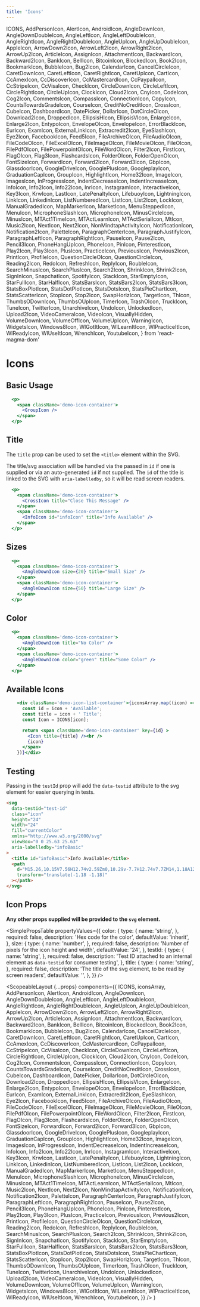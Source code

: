 ```yaml
---
title: 'Icons'
---
```


  ICONS,
  AddPersonIcon,
  AlertIcon,
  AndroidIcon,
  AngleDownIcon,
  AngleDownDoubleIcon,
  AngleLeftIcon,
  AngleLeftDoubleIcon,
  AngleRightIcon,
  AngleRightDoubleIcon,
  AngleUpIcon,
  AngleUpDoubleIcon,
  AppleIcon,
  ArrowDown2Icon,
  ArrowLeft2Icon,
  ArrowRight2Icon,
  ArrowUp2Icon,
  ArticleIcon,
  AssignIcon,
  AttachmentIcon,
  BackwardIcon,
  Backward2Icon,
  BankIcon,
  BellIcon,
  BitcoinIcon,
  BlockedIcon,
  Book2Icon,
  BookmarkIcon,
  BubbleIcon,
  Bug2Icon,
  CalendarIcon,
  CancelCircleIcon,
  CaretDownIcon,
  CaretLeftIcon,
  CaretRightIcon,
  CaretUpIcon,
  CartIcon,
  CcAmexIcon,
  CcDiscoverIcon,
  CcMastercardIcon,
  CcPaypalIcon,
  CcStripeIcon,
  CcVisaIcon,
  CheckIcon,
  CircleDownIcon,
  CircleLeftIcon,
  CircleRightIcon,
  CircleUpIcon,
  ClockIcon,
  Cloud2Icon,
  CnyIcon,
  CodeIcon,
  Cog2Icon,
  CommentsIcon,
  CompassIcon,
  ConnectionIcon,
  CopyIcon,
  CountsTowardsGradeIcon,
  CourseIcon,
  CreditNoCreditIcon,
  CrossIcon,
  CubeIcon,
  DashboardIcon,
  DatePicker,
  DollarIcon,
  DotCircleOIcon,
  Download2Icon,
  DroppedIcon,
  EllipsisHIcon,
  EllipsisVIcon,
  EnlargeIcon,
  Enlarge2Icon,
  EntypoIcon,
  EnvelopeOIcon,
  EnvelopeIcon,
  ErrorBlackIcon,
  EurIcon,
  ExamIcon,
  ExternalLinkIcon,
  Extracredit2Icon,
  EyeSlashIcon,
  Eye2Icon,
  FacebookIcon,
  Feed5Icon,
  FileArchiveOIcon,
  FileAudioOIcon,
  FileCodeOIcon,
  FileExcelOIcon,
  FileImageOIcon,
  FileMovieOIcon,
  FileOIcon,
  FilePdfOIcon,
  FilePowerpointOIcon,
  FileWordOIcon,
  Filter2Icon,
  FirstIcon,
  FlagOIcon,
  Flag3Icon,
  FlashcardsIcon,
  FolderOIcon,
  FolderOpenOIcon,
  FontSizeIcon,
  ForwardIcon,
  Forward2Icon,
  Forward3Icon,
  GbpIcon,
  GlassdoorIcon,
  GoogleDriveIcon,
  GooglePlusIcon,
  GoogleplayIcon,
  GraduationCapIcon,
  GroupIcon,
  HighlightIcon,
  Home32Icon,
  ImageIcon,
  ImagesIcon,
  InProgressIcon,
  IndentDecreaseIcon,
  IndentIncreaseIcon,
  InfoIcon,
  Info2Icon,
  Info22Icon,
  InrIcon,
  InstagramIcon,
  InteractiveIcon,
  Key3Icon,
  KrwIcon,
  LastIcon,
  LatePenaltyIcon,
  LifebuoyIcon,
  LightningIcon,
  LinkIcon,
  LinkedinIcon,
  ListNumberedIcon,
  ListIcon,
  List2Icon,
  LockIcon,
  ManualGradedIcon,
  MapMarkerIcon,
  MarketIcon,
  MenuSteppedIcon,
  MenuIcon,
  MicrophoneSlashIcon,
  MicrophoneIcon,
  MinusCircleIcon,
  MinusIcon,
  MTAct1TimeIcon,
  MTActLearnIcon,
  MTActSerialIcon,
  MtIcon,
  Music2Icon,
  NextIcon,
  Next2Icon,
  NonMindtapActivityIcon,
  NotificationIcon,
  Notification2Icon,
  PaletteIcon,
  ParagraphCenterIcon,
  ParagraphJustifyIcon,
  ParagraphLeftIcon,
  ParagraphRightIcon,
  PauseIcon,
  Pause2Icon,
  Pencil3Icon,
  PhoneHangUpIcon,
  PhoneIcon,
  PinIcon,
  PinterestIcon,
  Play2Icon,
  Play3Icon,
  PlusIcon,
  PracticeIcon,
  PreviousIcon,
  Previous2Icon,
  PrintIcon,
  ProfileIcon,
  QuestionCircleOIcon,
  QuestionCircleIcon,
  Reading2Icon,
  RedoIcon,
  RefreshIcon,
  ReplyIcon,
  RoubleIcon,
  SearchMinusIcon,
  SearchPlusIcon,
  Search2Icon,
  ShrinkIcon,
  Shrink2Icon,
  SignInIcon,
  SnapchatIcon,
  SpotifyIcon,
  StackIcon,
  StarEmptyIcon,
  StarFullIcon,
  StarHalfIcon,
  StatsBarsIcon,
  StatsBars2Icon,
  StatsBars3Icon,
  StatsBoxPlotIcon,
  StatsDotPlotIcon,
  StatsDotsIcon,
  StatsPieChartIcon,
  StatsScatterIcon,
  StopIcon,
  Stop2Icon,
  SwapHorizIcon,
  TargetIcon,
  ThIcon,
  ThumbsODownIcon,
  ThumbsOUpIcon,
  TimerIcon,
  TrashOIcon,
  TruckIcon,
  TuneIcon,
  TwitterIcon,
  UnarchiveIcon,
  UndoIcon,
  UnlockedIcon,
  Upload2Icon,
  VideoCameraIcon,
  VideoIcon,
  VisuallyHidden,
  VolumeDownIcon,
  VolumeOffIcon,
  VolumeUpIcon,
  WarningIcon,
  WidgetsIcon,
  Windows8Icon,
  WlGotItIcon,
  WlLearnItIcon,
  WlPracticeItIcon,
  WlReadyIcon,
  WlUseItIcon,
  WrenchIcon,
  YoutubeIcon,
} from 'react-magma-dom'

# Icons

## Basic Usage

```.jsx
  <p>
    <span className='demo-icon-container'>
      <GroupIcon />
    </span>
  </p>
```

## Title

The `title` prop can be used to set the `<title>` element within the SVG.

The title/svg association will be handled via the passed in `id` if one is supplied or via an auto-generated `id` if not supplied. The `id` of the title is linked to the SVG with `aria-labelledby`,
so it will be read screen readers.

```.jsx
  <p>
    <span className='demo-icon-container'>
      <CrossIcon title="Close This Message" />
    </span>
    <span className='demo-icon-container'>
      <InfoIcon id="infoIcon" title="Info Available" />
    </span>
  </p>
```

## Sizes

```.jsx
  <p>
    <span className='demo-icon-container'>
      <AngleDownIcon size={20} title="Small Size" />
    </span>
    <span className='demo-icon-container'>
      <AngleDownIcon size={50} title="Large Size" />
    </span>
  </p>
```

## Color

```.jsx
  <p>
    <span className='demo-icon-container'>
      <AngleDownIcon title="No Color" />
    </span>
    <span className='demo-icon-container'>
      <AngleDownIcon color="green" title="Some Color" />
    </span>
  </p>
```

## Available Icons

```.jsx hideCode
    <div className='demo-icon-list-container'>{iconsArray.map((icon) => {
      const id = icon + 'Available';
      const title = icon + ' Title';
      const Icon = ICONS[icon];

      return <span className='demo-icon-container' key={id} >
        <Icon title={title} /><br />
        {icon}
      </span>
    })}</div>
```

## Testing

Passing in the `testId` prop will add the `data-testid` attribute to the svg element for easier querying in tests.

```html
<svg
  data-testid="test-id"
  class="icon"
  height="24"
  width="24"
  fill="currentColor"
  xmlns="http://www.w3.org/2000/svg"
  viewBox="0 0 25.63 25.63"
  aria-labelledby="infoBasic"
>
  <title id="infoBasic">Info Available</title>
  <path
    d="M15.26,10.15V7.56H12.74v2.59Zm0,10.29v-7.7H12.74v7.7ZM14,1.18A12.82,12.82,0,1,1,1.18,14,12.79,12.79,0,0,1,14,1.18Z"
    transform="translate(-1.18 -1.18)"
  ></path>
</svg>
```

## Icon Props

**Any other props supplied will be provided to the `svg` element.**

<SimplePropsTable
  propertyValues={{
    color: {
      type: {
        name: 'string',
      },
      required: false,
      description: 'Hex code for the color',
      defaultValue: 'inherit',
    },
    size: {
      type: {
        name: 'number',
      },
      required: false,
      description: 'Number of pixels for the icon height and width',
      defaultValue: '24',
    },
    testId: {
      type: {
        name: 'string',
      },
      required: false,
      description:
        'Test ID attached to an internal element as `data-testid` for consumer testing',
    },
    title: {
      type: {
        name: 'string',
      },
      required: false,
      description: 'The title of the svg element, to be read by screen readers',
      defaultValue: '',
    },
  }}
/>

  <ScopeableLayout
    {...props}
    components={{
      ICONS,
      iconsArray,
      AddPersonIcon,
      AlertIcon,
      AndroidIcon,
      AngleDownIcon,
      AngleDownDoubleIcon,
      AngleLeftIcon,
      AngleLeftDoubleIcon,
      AngleRightIcon,
      AngleRightDoubleIcon,
      AngleUpIcon,
      AngleUpDoubleIcon,
      AppleIcon,
      ArrowDown2Icon,
      ArrowLeft2Icon,
      ArrowRight2Icon,
      ArrowUp2Icon,
      ArticleIcon,
      AssignIcon,
      AttachmentIcon,
      BackwardIcon,
      Backward2Icon,
      BankIcon,
      BellIcon,
      BitcoinIcon,
      BlockedIcon,
      Book2Icon,
      BookmarkIcon,
      BubbleIcon,
      Bug2Icon,
      CalendarIcon,
      CancelCircleIcon,
      CaretDownIcon,
      CaretLeftIcon,
      CaretRightIcon,
      CaretUpIcon,
      CartIcon,
      CcAmexIcon,
      CcDiscoverIcon,
      CcMastercardIcon,
      CcPaypalIcon,
      CcStripeIcon,
      CcVisaIcon,
      CheckIcon,
      CircleDownIcon,
      CircleLeftIcon,
      CircleRightIcon,
      CircleUpIcon,
      ClockIcon,
      Cloud2Icon,
      CnyIcon,
      CodeIcon,
      Cog2Icon,
      CommentsIcon,
      CompassIcon,
      ConnectionIcon,
      CopyIcon,
      CountsTowardsGradeIcon,
      CourseIcon,
      CreditNoCreditIcon,
      CrossIcon,
      CubeIcon,
      DashboardIcon,
      DatePicker,
      DollarIcon,
      DotCircleOIcon,
      Download2Icon,
      DroppedIcon,
      EllipsisHIcon,
      EllipsisVIcon,
      EnlargeIcon,
      Enlarge2Icon,
      EntypoIcon,
      EnvelopeOIcon,
      EnvelopeIcon,
      ErrorBlackIcon,
      EurIcon,
      ExamIcon,
      ExternalLinkIcon,
      Extracredit2Icon,
      EyeSlashIcon,
      Eye2Icon,
      FacebookIcon,
      Feed5Icon,
      FileArchiveOIcon,
      FileAudioOIcon,
      FileCodeOIcon,
      FileExcelOIcon,
      FileImageOIcon,
      FileMovieOIcon,
      FileOIcon,
      FilePdfOIcon,
      FilePowerpointOIcon,
      FileWordOIcon,
      Filter2Icon,
      FirstIcon,
      FlagOIcon,
      Flag3Icon,
      FlashcardsIcon,
      FolderOIcon,
      FolderOpenOIcon,
      FontSizeIcon,
      ForwardIcon,
      Forward2Icon,
      Forward3Icon,
      GbpIcon,
      GlassdoorIcon,
      GoogleDriveIcon,
      GooglePlusIcon,
      GoogleplayIcon,
      GraduationCapIcon,
      GroupIcon,
      HighlightIcon,
      Home32Icon,
      ImageIcon,
      ImagesIcon,
      InProgressIcon,
      IndentDecreaseIcon,
      IndentIncreaseIcon,
      InfoIcon,
      Info2Icon,
      Info22Icon,
      InrIcon,
      InstagramIcon,
      InteractiveIcon,
      Key3Icon,
      KrwIcon,
      LastIcon,
      LatePenaltyIcon,
      LifebuoyIcon,
      LightningIcon,
      LinkIcon,
      LinkedinIcon,
      ListNumberedIcon,
      ListIcon,
      List2Icon,
      LockIcon,
      ManualGradedIcon,
      MapMarkerIcon,
      MarketIcon,
      MenuSteppedIcon,
      MenuIcon,
      MicrophoneSlashIcon,
      MicrophoneIcon,
      MinusCircleIcon,
      MinusIcon,
      MTAct1TimeIcon,
      MTActLearnIcon,
      MTActSerialIcon,
      MtIcon,
      Music2Icon,
      NextIcon,
      Next2Icon,
      NonMindtapActivityIcon,
      NotificationIcon,
      Notification2Icon,
      PaletteIcon,
      ParagraphCenterIcon,
      ParagraphJustifyIcon,
      ParagraphLeftIcon,
      ParagraphRightIcon,
      PauseIcon,
      Pause2Icon,
      Pencil3Icon,
      PhoneHangUpIcon,
      PhoneIcon,
      PinIcon,
      PinterestIcon,
      Play2Icon,
      Play3Icon,
      PlusIcon,
      PracticeIcon,
      PreviousIcon,
      Previous2Icon,
      PrintIcon,
      ProfileIcon,
      QuestionCircleOIcon,
      QuestionCircleIcon,
      Reading2Icon,
      RedoIcon,
      RefreshIcon,
      ReplyIcon,
      RoubleIcon,
      SearchMinusIcon,
      SearchPlusIcon,
      Search2Icon,
      ShrinkIcon,
      Shrink2Icon,
      SignInIcon,
      SnapchatIcon,
      SpotifyIcon,
      StackIcon,
      StarEmptyIcon,
      StarFullIcon,
      StarHalfIcon,
      StatsBarsIcon,
      StatsBars2Icon,
      StatsBars3Icon,
      StatsBoxPlotIcon,
      StatsDotPlotIcon,
      StatsDotsIcon,
      StatsPieChartIcon,
      StatsScatterIcon,
      StopIcon,
      Stop2Icon,
      SwapHorizIcon,
      TargetIcon,
      ThIcon,
      ThumbsODownIcon,
      ThumbsOUpIcon,
      TimerIcon,
      TrashOIcon,
      TruckIcon,
      TuneIcon,
      TwitterIcon,
      UnarchiveIcon,
      UndoIcon,
      UnlockedIcon,
      Upload2Icon,
      VideoCameraIcon,
      VideoIcon,
      VisuallyHidden,
      VolumeDownIcon,
      VolumeOffIcon,
      VolumeUpIcon,
      WarningIcon,
      WidgetsIcon,
      Windows8Icon,
      WlGotItIcon,
      WlLearnItIcon,
      WlPracticeItIcon,
      WlReadyIcon,
      WlUseItIcon,
      WrenchIcon,
      YoutubeIcon,
    }}
  />
)
